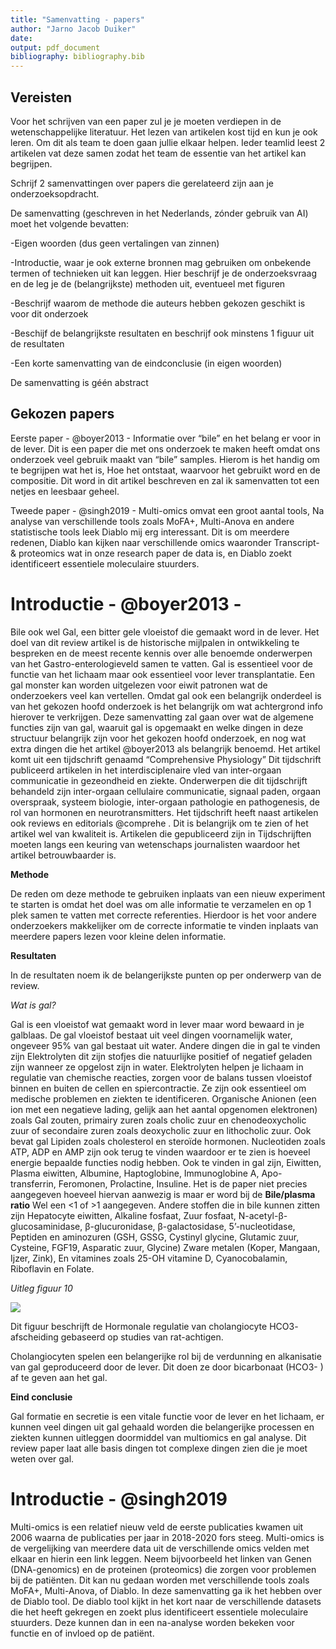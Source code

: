 ```yaml
---
title: "Samenvatting - papers"
author: "Jarno Jacob Duiker"
date: 
output: pdf_document
bibliography: bibliography.bib
---
```


## Vereisten

Voor het schrijven van een paper zul je je moeten verdiepen in de wetenschappelijke literatuur. Het lezen van artikelen kost tijd en kun je ook leren. Om dit als team te doen gaan jullie elkaar helpen. Ieder teamlid leest 2 artikelen vat deze samen zodat het team de essentie van het artikel kan begrijpen.

Schrijf 2 samenvattingen over papers die gerelateerd zijn aan je onderzoeksopdracht.

De samenvatting (geschreven in het Nederlands, zónder gebruik van AI) moet het volgende bevatten:

-Eigen woorden (dus geen vertalingen van zinnen)

-Introductie, waar je ook externe bronnen mag gebruiken om onbekende termen of technieken uit kan leggen. Hier beschrijf je de onderzoeksvraag en de leg je de (belangrijkste) methoden uit, eventueel met figuren

-Beschrijf waarom de methode die auteurs hebben gekozen geschikt is voor dit onderzoek

-Beschijf de belangrijkste resultaten en beschrijf ook minstens 1 figuur uit de resultaten

-Een korte samenvatting van de eindconclusie (in eigen woorden)

De samenvatting is géén abstract

## Gekozen papers

Eerste paper - @boyer2013 - Informatie over "bile" en het belang er voor in de lever. Dit is een paper die met ons onderzoek te maken heeft omdat ons onderzoek veel gebruik maakt van "bile" samples. Hierom is het handig om te begrijpen wat het is, Hoe het ontstaat, waarvoor het gebruikt word en de compositie. Dit word in dit artikel beschreven en zal ik samenvatten tot een netjes en leesbaar geheel.

Tweede paper - @singh2019 - Multi-omics omvat een groot aantal tools, Na analyse van verschillende tools zoals MoFA+, Multi-Anova en andere statistische tools leek Diablo mij erg interessant. Dit is om meerdere redenen, Diablo kan kijken naar verschillende omics waaronder Transcript- & proteomics wat in onze research paper de data is, en Diablo zoekt identificeert essentiele moleculaire stuurders.

# Introductie - @boyer2013 - 

Bile ook wel Gal, een bitter gele vloeistof die gemaakt word in de lever. Het doel van dit review artikel is de historische mijlpalen in ontwikkeling te bespreken en de meest recente kennis over alle benoemde onderwerpen van het Gastro-enterologieveld samen te vatten. Gal is essentieel voor de functie van het lichaam maar ook essentieel voor lever transplantatie. Een gal monster kan worden uitgelezen voor eiwit patronen wat de onderzoekers veel kan vertellen. Omdat gal ook een belangrijk onderdeel is van het gekozen hoofd onderzoek is het belangrijk om wat achtergrond info hierover te verkrijgen. Deze samenvatting zal gaan over wat de algemene functies zijn van gal, waaruit gal is opgemaakt en welke dingen in deze structuur belangrijk zijn voor het gekozen hoofd onderzoek, en nog wat extra dingen die het artikel @boyer2013 als belangrijk benoemd. Het artikel komt uit een tijdschrift genaamd "Comprehensive Physiology" Dit tijdschrift publiceerd artikelen in het interdisciplenaire vled van inter-orgaan communicatie in gezeondheid en ziekte. Onderwerpen die dit tijdschrijft behandeld zijn inter-orgaan cellulaire communicatie, signaal paden, orgaan overspraak, systeem biologie, inter-orgaan pathologie en pathogenesis, de rol van hormonen en neurotransmitters. Het tijdschrift heeft naast artikelen ook reviews en editorials @comprehe . Dit is belangrijk om te zien of het artikel wel van kwaliteit is. Artikelen die gepubliceerd zijn in Tijdschrijften moeten langs een keuring van wetenschaps journalisten waardoor het artikel betrouwbaarder is.

**Methode**

De reden om deze methode te gebruiken inplaats van een nieuw experiment te starten is omdat het doel was om alle informatie te verzamelen en op 1 plek samen te vatten met correcte referenties. Hierdoor is het voor andere onderzoekers makkelijker om de correcte informatie te vinden inplaats van meerdere papers lezen voor kleine delen informatie.

**Resultaten**

In de resultaten noem ik de belangerijkste punten op per onderwerp van de review.

*Wat is gal?*

Gal is een vloeistof wat gemaakt word in lever maar word bewaard in je galblaas. De gal vloeistof bestaat uit veel dingen voornamelijk water, ongeveer 95% van gal bestaat uit water. Andere dingen die in gal te vinden zijn Elektrolyten dit zijn stofjes die natuurlijke positief of negatief geladen zijn wanneer ze opgelost zijn in water. Elektrolyten helpen je lichaam in regulatie van chemische reacties, zorgen voor de balans tussen vloeistof binnen en buiten de cellen en spiercontractie. Ze zijn ook essentieel om medische problemen en ziekten te identificeren. Organische Anionen (een ion met een negatieve lading, gelijk aan het aantal opgenomen elektronen) zoals Gal zouten, primairy zuren zoals cholic zuur en chenodeoxycholic zuur of secondaire zuren zoals deoxycholic zuur en lithocholic zuur. Ook bevat gal Lipiden zoals cholesterol en steroïde hormonen. Nucleotiden zoals ATP, ADP en AMP zijn ook terug te vinden waardoor er te zien is hoeveel energie bepaalde functies nodig hebben. Ook te vinden in gal zijn, Eiwitten, Plasma eiwitten, Albumine, Haptoglobine, Immunoglobine A, Apo-transferrin, Feromonen, Prolactine, Insuline. Het is de paper niet precies aangegeven hoeveel hiervan aanwezig is maar er word bij de **Bile/plasma ratio** Wel een \<1 of \>1 aangegeven. Andere stoffen die in bile kunnen zitten zijn Hepatocyte eiwitten, Alkaline fosfaat, Zuur fosfaat, N-acetyl-β-glucosaminidase, β-glucuronidase, β-galactosidase, 5'-nucleotidase, Peptiden en aminozuren (GSH, GSSG, Cystinyl glycine, Glutamic zuur, Cysteine, FGF19, Asparatic zuur, Glycine) Zware metalen (Koper, Mangaan, Ijzer, Zink), En vitamines zoals 25-OH vitamine D, Cyanocobalamin, Riboflavin en Folate.

*Uitleg figuur 10*

![](images/clipboard-299226549.png)

Dit figuur beschrijft de Hormonale regulatie van cholangiocyte HCO3- afscheiding gebaseerd op studies van rat-achtigen.

Cholangiocyten spelen een belangerijke rol bij de verdunning en alkanisatie van gal geproduceerd door de lever. Dit doen ze door bicarbonaat (HCO3- ) af te geven aan het gal.

**Eind conclusie**

Gal formatie en secretie is een vitale functie voor de lever en het lichaam, er kunnen veel dingen uit gal gehaald worden die belangerijke processen en ziekten kunnen uitleggen doormiddel van multiomics en gal analyse. Dit review paper laat alle basis dingen tot complexe dingen zien die je moet weten over gal.


# Introductie - @singh2019

Multi-omics is een relatief nieuw veld de eerste publicaties kwamen uit 2006 waarna de publicaties per jaar in 2018-2020 fors steeg. Multi-omics is de vergelijking van meerdere data uit de verschillende omics velden met elkaar en hierin een link leggen. Neem bijvoorbeeld het linken van Genen (DNA-genomics) en de proteinen (proteomics) die zorgen voor problemen bij de patiënten. Dit kan nu gedaan worden met verschillende tools zoals MoFA+, Multi-Anova, of Diablo. In deze samenvatting ga ik het hebben over de Diablo tool. De diablo tool kijkt in het kort naar de verschillende datasets die het heeft gekregen en zoekt plus identificeert essentiele moleculaire stuurders. Deze kunnen dan in een na-analyse worden bekeken voor functie en of invloed op de patiënt.

